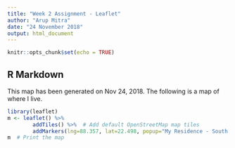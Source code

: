 ---
title: "Week 2 Assignment - Leaflet"
author: "Arup Mitra"
date: "24 November 2018"
output: html_document
---

```{r setup, include=FALSE}
knitr::opts_chunk$set(echo = TRUE)
```

## R Markdown

This map has been generated on Nov 24, 2018. The following is a map of where I live.

```{r cars}
library(leaflet)
m <- leaflet() %>%
        addTiles() %>%  # Add default OpenStreetMap map tiles
        addMarkers(lng=88.357, lat=22.498, popup="My Residence - South City, Kolkata, INDIA")
m  # Print the map


```

